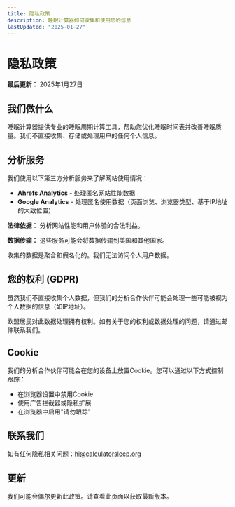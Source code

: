 ```yaml
---
title: 隐私政策
description: 睡眠计算器如何收集和使用您的信息
lastUpdated: "2025-01-27"
---
```


# 隐私政策

**最后更新：** 2025年1月27日

## 我们做什么

睡眠计算器提供专业的睡眠周期计算工具，帮助您优化睡眠时间表并改善睡眠质量。我们不直接收集、存储或处理用户的任何个人信息。

## 分析服务

我们使用以下第三方分析服务来了解网站使用情况：

- **Ahrefs Analytics** - 处理匿名网站性能数据
- **Google Analytics** - 处理匿名使用数据（页面浏览、浏览器类型、基于IP地址的大致位置）

**法律依据：** 分析网站性能和用户体验的合法利益。

**数据传输：** 这些服务可能会将数据传输到美国和其他国家。

收集的数据是聚合和假名化的。我们无法访问个人用户数据。

## 您的权利 (GDPR)

虽然我们不直接收集个人数据，但我们的分析合作伙伴可能会处理一些可能被视为个人数据的信息（如IP地址）。

欧盟居民对此数据处理拥有权利。如有关于您的权利或数据处理的问题，请通过邮件联系我们。

## Cookie

我们的分析合作伙伴可能会在您的设备上放置Cookie。您可以通过以下方式控制跟踪：

- 在浏览器设置中禁用Cookie
- 使用广告拦截器或隐私扩展
- 在浏览器中启用"请勿跟踪"

## 联系我们

如有任何隐私相关问题：hi@calculatorsleep.org

## 更新

我们可能会偶尔更新此政策。请查看此页面以获取最新版本。